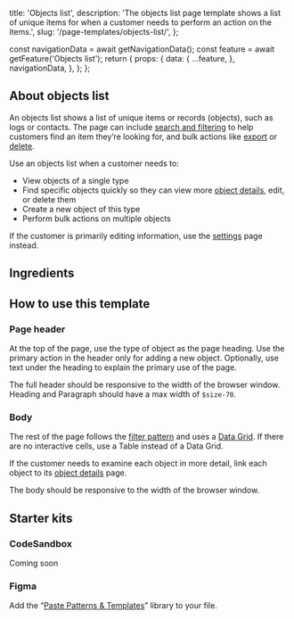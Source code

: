   title: 'Objects list',
  description:
    'The objects list page template shows a list of unique items for when a customer needs to perform an action on the items.',
  slug: '/page-templates/objects-list/',
};



  const navigationData = await getNavigationData();
  const feature = await getFeature('Objects list');
  return {
    props: {
      data: {
        ...feature,
      },
      navigationData,
    },
  };
};

<NormalizedPatternHeader
  description={meta.description}
  name={meta.title}
  data={props.data}
  categoryRoute={SidebarCategoryRoutes.PAGE_TEMPLATES}
/>

<contentwrapper>

<PageAside data={mdxHeadings} />

<content>

<StoryPreview
  title="Object list page template - full"
  storyID="website-pagetemplateexamples--full-objects-list-example"
  code={FullObjectsListExample}
/>

## About objects list

An objects list shows a list of unique items or records (objects), such as logs or contacts. The page can include [search and filtering](/patterns/filter) to help customers find an item they’re looking for, and bulk actions like [export](/patterns/data-export) or [delete](/patterns/delete).

Use an objects list when a customer needs to:

- View objects of a single type
- Find specific objects quickly so they can view more [object details](/page-templates/object-details), edit, or delete them
- Create a new object of this type
- Perform bulk actions on multiple objects

If the customer is primarily editing information, use the [settings](/page-templates/settings) page instead.

## Ingredients

<ObjectsListIngredients />

## How to use this template

<StoryPreview
  title="Object list page template - example"
  storyID="website-pagetemplateexamples--default-objects-list-example"
  code={DefaultObjectsListExample}
/>

### Page header

At the top of the page, use the type of object as the page heading. Use the primary action in the header only for adding a new object. Optionally, use text under the heading to explain the primary use of the page.

The full header should be responsive to the width of the browser window. Heading and Paragraph should have a max width of `$size-70`.

### Body

The rest of the page follows the [filter pattern](/patterns/filter) and uses a [Data Grid](/components/data-grid). If there are no interactive cells, use a Table instead of a Data Grid.

If the customer needs to examine each object in more detail, link each object to its [object details](/page-templates/object-details) page.

The body should be responsive to the width of the browser window.

## Starter kits

### CodeSandbox

Coming soon

### Figma

Add the “[Paste Patterns & Templates](https://www.figma.com/file/S4z0Kqjb9AYosnkRQldLte/Paste-Patterns-%26-Templates?type=design&node-id=5310-79458&mode=design)” library to your file.

</content>

</contentwrapper>
